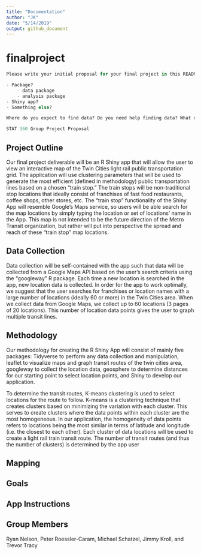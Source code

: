 ```yaml
---
title: "Documentation"
author: "JK"
date: "5/14/2019"
output: github_document
---
```



# finalproject
```r
Please write your initial proposal for your final project in this README document. What type of project is it? 

- Package?
    - data package
    - analysis package
- Shiny app? 
- Something else?

Where do you expect to find data? Do you need help finding data? What question will your project answer or purpose will it solve?

STAT 360 Group Project Proposal
```

## Project Outline

Our final project deliverable will be an R Shiny app that will allow the user to view an interactive map of the Twin Cities light rail public transportation grid. The application will use clustering parameters that will be used to generate the most efficient (defined in methodology) public transportation lines based on a chosen “train stop.” The train stops will be non-traditional stop locations that ideally consist of franchises of fast food restaurants, coffee shops, other stores, etc. The "train stop" functionality of the Shiny App will resemble Google's Maps service, so users will be able search for the map locations by simply typing the location or set of locations' name in the App.  This map is not intended to be the future direction of the Metro Transit organization, but rather will put into perspective the spread and reach of these "train stop" map locations. 


## Data Collection

Data collection will be self-contained with the app such that data will be collected from a Google Maps API based on the user's search criteria using the "googleway" R package. Each time a new location is searched in the app, new location data is collected. In order for the app to work optimally, we suggest that the user searches for franchises or location names with a large number of locations (ideally 60 or more) in the Twin Cities area. When we collect data from Google Maps, we collect up to 60 locations (3 pages of 20 locations). This number of location data points gives the user to graph multiple transit lines. 


## Methodology

Our methodology for creating the R Shiny App will consist of mainly five packages: Tidyverse to perform any data collection and manipulation, leaflet to visualize maps and graph transit routes of the twin cities area, googleway to collect the location data, geosphere to determine distances for our starting point to select location points, and Shiny to develop our application.

To determine the transit routes, K-means clustering is used to select locations for the route to follow. K-means is a clustering technique that creates clusters based on minimizing the variation with each cluster. This serves to create clusters where the data points  within each cluster are the most homogeneous. In our application, the homogeneity of data points refers to locations being the most similar in terms of latitude and longitude (i.e. the closest to each other). Each cluster of data locations will be used to create a light rail train transit route. The number of transit routes (and thus the number of clusters) is determined by the app user  


## Mapping







## Goals





## App Instructions




## Group Members

Ryan Nelson, Peter Roessler-Caram, Michael Schatzel, Jimmy Kroll, and Trevor Tracy
